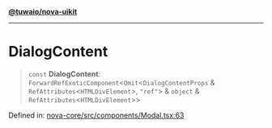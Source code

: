 [**@tuwaio/nova-uikit**](../../../README.md)

***

# DialogContent

> `const` **DialogContent**: `ForwardRefExoticComponent`\<`Omit`\<`DialogContentProps` & `RefAttributes`\<`HTMLDivElement`\>, `"ref"`\> & `object` & `RefAttributes`\<`HTMLDivElement`\>\>

Defined in: [nova-core/src/components/Modal.tsx:63](https://github.com/TuwaIO/nova-uikit/blob/6471ec92ba46e4919e84ebc080dd1092115ca291/packages/nova-core/src/components/Modal.tsx#L63)
